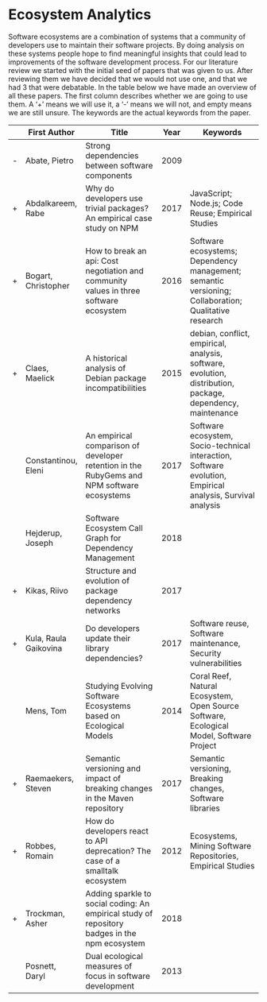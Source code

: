 # Ecosystem Analytics

Software ecosystems are a combination of systems that a community of developers use to maintain 
their software projects. By doing analysis on these systems people hope to find meaningful insights
that could lead to improvements of the software development process. For our literature review we
started with the initial seed of papers that was given to us. After reviewing them we have decided
that we would not use one, and that we had 3 that were debatable. In the table below we have made
an overview of all these papers. The first column describes whether we are going to use them. A 
'+' means we will use it, a '-' means we will not, and empty means we are still unsure. The 
keywords are the actual keywords from the paper. 

|   | First Author          | Title                                                                                         | Year | Keywords                                                                                                    |
|---|-----------------------|-----------------------------------------------------------------------------------------------|------|-------------------------------------------------------------------------------------------------------------|
| - | Abate, Pietro         | Strong dependencies between software components                                               | 2009 |                                                                                                             |
| + | Abdalkareem, Rabe     | Why do developers use trivial packages? An empirical case study on NPM                        | 2017 | JavaScript; Node.js; Code Reuse; Empirical Studies                                                          |
| + | Bogart, Christopher   | How to break an api: Cost negotiation and community values in three software ecosystem        | 2016 | Software ecosystems; Dependency management; semantic versioning; Collaboration; Qualitative research        |
| + | Claes, Maelick        | A historical analysis of Debian package incompatibilities                                     | 2015 | debian, conflict, empirical, analysis, software, evolution, distribution, package, dependency, maintenance  |
|   | Constantinou, Eleni   | An empirical comparison of developer retention in the RubyGems and NPM software ecosystems    | 2017 | Software ecosystem, Socio-technical interaction, Software evolution, Empirical analysis, Survival analysis  |
|   | Hejderup, Joseph      | Software Ecosystem Call Graph for Dependency Management                                       | 2018 |                                                                                                             |
| + | Kikas, Riivo          | Structure and evolution of package dependency networks                                        | 2017 |                                                                                                             |
| + | Kula, Raula Gaikovina | Do developers update their library dependencies?                                              | 2017 | Software reuse, Software maintenance, Security vulnerabilities                                              |
|   | Mens, Tom             | Studying Evolving Software Ecosystems based on Ecological Models                              | 2014 | Coral Reef, Natural Ecosystem, Open Source Software, Ecological Model, Software Project                     |
| + | Raemaekers, Steven    | Semantic versioning and impact of breaking changes in the Maven repository                    | 2017 | Semantic versioning, Breaking changes, Software libraries                                                   |
| + | Robbes, Romain        | How do developers react to API deprecation? The case of a smalltalk ecosystem                 | 2012 | Ecosystems, Mining Software Repositories, Empirical Studies                                                 |
| + | Trockman, Asher       | Adding sparkle to social coding: An empirical study of repository badges in the npm ecosystem | 2018 |                                                                                                             |
|   | Posnett, Daryl        | Dual ecological measures of focus in software development                                     | 2013 |                                                                                                             |
